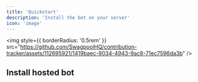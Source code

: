```yaml
---
title: 'Quickstart'
description: 'Install the bot on your server'
icon: 'image'
---
```


<img
  style={{ borderRadius: '0.5rem' }}
  src="https://github.com/SwagpoolHQ/contribution-tracker/assets/112695921/1419baec-9034-4943-9ac8-71ec7596da3b"
/>

## Install hosted bot




